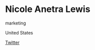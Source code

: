 # Nicole Anetra Lewis

<Skills>

marketing

</Skills>

<Location>

United States

</Location>

<Personal>

[Twitter](https://twitter.com/nikkianetra)

</Personal>


